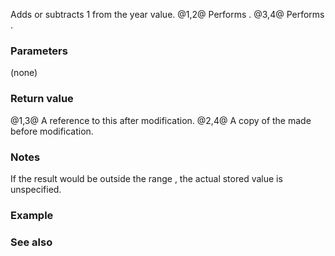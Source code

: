 {{cpp/chrono/year/title|operator++|operator--}}
{{cpp/chrono/year/navbar}}
{{dcl begin}}
{{dcl|since=c++20|num=1|
constexpr std::chrono::year&amp; operator++() noexcept;
}}
{{dcl|since=c++20|num=2|
constexpr std::chrono::year operator++( int ) noexcept;
}}
{{dcl|since=c++20|num=3|
constexpr std::chrono::year&amp; operator--() noexcept;
}}
{{dcl|since=c++20|num=4|
constexpr std::chrono::year operator--( int ) noexcept;
}}
{{dcl end}}

Adds or subtracts 1 from the year value.
@1,2@ Performs {{c|1=*this += std::chrono::years{1};}}.
@3,4@ Performs {{c|1=*this -= std::chrono::years{1};}}.

===Parameters===
(none)

===Return value===
@1,3@ A reference to this {{tt|year}} after modification.
@2,4@ A copy of the {{tt|year}} made before modification.

===Notes===
If the result would be outside the range {{closed range|-32767|32767}}, the actual stored value is unspecified.

===Example===
{{example
|code=
#include &lt;chrono&gt;
#include &lt;iostream&gt;

int main()
{
    std::cout &lt;&lt; std::boolalpha;

    std::chrono::year y{2020};
    std::cout &lt;&lt; (++y == std::chrono::year(2021)) &lt;&lt; ' ';
    std::cout &lt;&lt; (--y == std::chrono::year(2020)) &lt;&lt; '\n';

    using namespace std::literals::chrono_literals;
    y = 32767y;
    y++; //← unspecified, see ↑ Notes ↑
    std::cout &lt;&lt; static_cast&lt;int&gt;(y) &lt;&lt; '\n';
}
|p=true
|output=
true true
-32768
}}

===See also===
{{dsc begin}}
{{dsc inc|cpp/chrono/year/dsc operator_arith}}
{{dsc inc|cpp/chrono/year/dsc operator_arith 2}}
{{dsc end}}

{{langlinks|es|ja|ru|zh}}